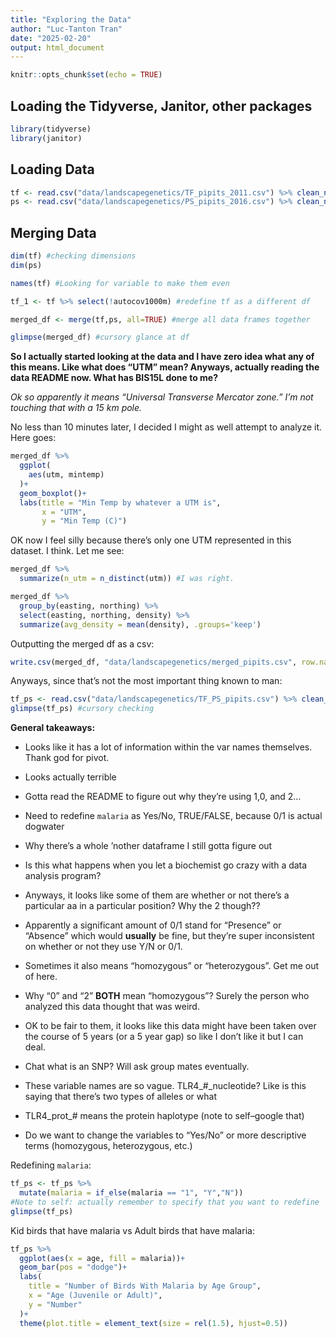 ```yaml
---
title: "Exploring the Data"
author: "Luc-Tanton Tran"
date: "2025-02-20"
output: html_document
---
```


```r
knitr::opts_chunk$set(echo = TRUE)
```

## Loading the Tidyverse, Janitor, other packages

```r
library(tidyverse)
library(janitor)
```

## Loading Data

```r
tf <- read.csv("data/landscapegenetics/TF_pipits_2011.csv") %>% clean_names() #16 var
ps <- read.csv("data/landscapegenetics/PS_pipits_2016.csv") %>% clean_names() #15 var
```

## Merging Data

```r
dim(tf) #checking dimensions
dim(ps) 

names(tf) #Looking for variable to make them even

tf_1 <- tf %>% select(!autocov1000m) #redefine tf as a different df

merged_df <- merge(tf,ps, all=TRUE) #merge all data frames together

glimpse(merged_df) #cursory glance at df
```

**So I actually started looking at the data and I have zero idea what any of this means. Like what does "UTM" mean? Anyways, actually reading the data README now. What has BIS15L done to me?**

*Ok so apparently it means "Universal Transverse Mercator zone." I'm not touching that with a 15 km pole.*

No less than 10 minutes later, I decided I might as well attempt to analyze it. Here goes:

```r
merged_df %>% 
  ggplot(
    aes(utm, mintemp)
  )+
  geom_boxplot()+
  labs(title = "Min Temp by whatever a UTM is",
       x = "UTM",
       y = "Min Temp (C)")
```

OK now I feel silly because there's only one UTM represented in this dataset. I think. Let me see:

```r
merged_df %>% 
  summarize(n_utm = n_distinct(utm)) #I was right.
```

```r
merged_df %>% 
  group_by(easting, northing) %>% 
  select(easting, northing, density) %>% 
  summarize(avg_density = mean(density), .groups='keep')
```

Outputting the merged df as a csv:

```r
write.csv(merged_df, "data/landscapegenetics/merged_pipits.csv", row.names = FALSE)
```

Anyways, since that's not the most important thing known to man:

```r
tf_ps <- read.csv("data/landscapegenetics/TF_PS_pipits.csv") %>% clean_names()
glimpse(tf_ps) #cursory checking
```

**General takeaways:**

-   Looks like it has a lot of information within the var names themselves. Thank god for pivot.

-   Looks actually terrible

-   Gotta read the README to figure out why they're using 1,0, and 2...

-   Need to redefine `malaria` as Yes/No, TRUE/FALSE, because 0/1 is actual dogwater

-   Why there's a whole 'nother dataframe I still gotta figure out

-   Is this what happens when you let a biochemist go crazy with a data analysis program?

-   Anyways, it looks like some of them are whether or not there's a particular aa in a particular position? Why the 2 though??

-   Apparently a significant amount of 0/1 stand for "Presence" or "Absence" which would **usually** be fine, but they're super inconsistent on whether or not they use Y/N or 0/1.

-   Sometimes it also means "homozygous" or "heterozygous". Get me out of here.

-   Why "0" and "2" **BOTH** mean "homozygous"? Surely the person who analyzed this data thought that was weird.

-   OK to be fair to them, it looks like this data might have been taken over the course of 5 years (or a 5 year gap) so like I don't like it but I can deal.

-   Chat what is an SNP? Will ask group mates eventually.

-   These variable names are so vague. TLR4\_#\_nucleotide? Like is this saying that there's two types of alleles or what

-   TLR4_prot\_# means the protein haplotype (note to self--google that)
-   Do we want to change the variables to "Yes/No" or more descriptive terms (homozygous, heterozygous, etc.)

Redefining `malaria`:

```r
tf_ps <- tf_ps %>% 
  mutate(malaria = if_else(malaria == "1", "Y","N")) 
#Note to self: actually remember to specify that you want to redefine `malaria`...
glimpse(tf_ps)
```

Kid birds that have malaria vs Adult birds that have malaria:
```r
tf_ps %>% 
  ggplot(aes(x = age, fill = malaria))+
  geom_bar(pos = "dodge")+
  labs(
    title = "Number of Birds With Malaria by Age Group",
    x = "Age (Juvenile or Adult)",
    y = "Number"
  )+
  theme(plot.title = element_text(size = rel(1.5), hjust=0.5))
```

